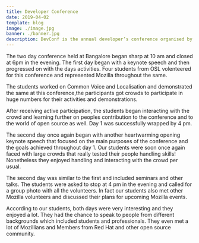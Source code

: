 ```yaml
---
title: Developer Conference
date: 2019-04-02
template: blog
image: ./image.jpg
banner: ./banner.jpg
description: DevConf is the annual developer’s conference organised by Red Hat,India.
---
```


The two day conference held at Bangalore began sharp at 10 am and closed at 6pm in the evening. The first day began with a keynote speech and then progressed on with the days activities. Four students from OSL volenteered for this conference and represented Mozilla throughout the same.

The students worked on Common Voice and Localisation and demonstrated the same at this conference,the participants got crowds to participate in huge numbers for their activities and demonstrations.

After receiving active participation, the students began interacting with the crowd and learning further on peoples contribution to the conference and to the world of open source as well. Day 1 was successfully wrapped by 4 pm.

The second day once again began with another heartwarming opening keynote speech that focused on the main purposes of the conference and the goals achieved throughout day 1. Our students were soon once again faced with large crowds that really tested their people handling skills! Nonetheless they enjoyed handling and interacting with the crowd per usual.

The second day was similar to the first and included seminars and other talks. The students were asked to stop at 4 pm in the evening and called for a group photo with all the volunteers. In fact our students also met other Mozilla volunteers and discussed their plans for upcoming Mozilla events.

According to our students, both days were very interesting and they enjoyed a lot. They had the chance to speak to people from different backgrounds which included students and professionals. They even met a lot of Mozillians and Members from Red Hat and other open source community.
